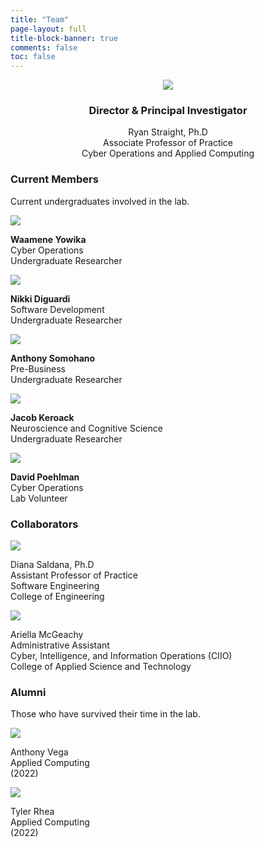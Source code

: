 ```yaml
---
title: "Team"
page-layout: full
title-block-banner: true
comments: false
toc: false
---
```


<!--# Use to crop: https://www.adobe.com/express/feature/image/crop -->

<center>

![](images/director.jpg)

### Director & Principal Investigator

Ryan Straight, Ph.D\
Associate Professor of Practice\
Cyber Operations and Applied Computing\

</center>

### Current Members

<!--# Grad students -->

<!--# Undergrads -->

Current undergraduates involved in the lab.

::: grid
::: g-col-3
![](images/waamene.png)

**Waamene Yowika**\
Cyber Operations\
Undergraduate Researcher\
:::

::: g-col-3
![](images/nikki.png)

**Nikki Diguardi**\
Software Development\
Undergraduate Researcher\
:::

::: g-col-3
![](images/anthony-s.png)

**Anthony Somohano**\
Pre-Business\
Undergraduate Researcher\
:::

::: g-col-3
![](images/jacob.png)

**Jacob Keroack**\
Neuroscience and Cognitive Science\
Undergraduate Researcher\
:::

::: g-col-3
![](images/david.png)

**David Poehlman**\
Cyber Operations\
Lab Volunteer\
:::

<!-- ::: g-col-3 -->

<!-- ![](images/wildcat.png) -->

<!-- **Aaron Beck**\ -->

<!-- Cyber Operations\ -->

<!-- ::: -->
:::

<!--# Collaborators -->

### Collaborators

::: grid
::: g-col-3
![](images/saldana.png)

Diana Saldana, Ph.D\
Assistant Professor of Practice\
Software Engineering\
College of Engineering\
:::

```{=html}
<!--# Brian, when he gets here

::: g-col-3
![]()

Brian Yecies, Ph.D\
Associate Professor\
University of Wollongong\
:::

-->
```
::: g-col-3
![](images/ariella.png)

Ariella McGeachy\
Administrative Assistant\
Cyber, Intelligence, and Information Operations (CIIO)\
College of Applied Science and Technology\
:::
:::

<!--# Student section -->

### Alumni

Those who have survived their time in the lab.

::: grid
::: g-col-3
![](images/anthony.png)

Anthony Vega\
Applied Computing\
(2022)\
:::

::: g-col-3
![](images/tyler.jpg)

Tyler Rhea\
Applied Computing\
(2022)\
:::

```{=html}
<!--# Template
::: g-col-3
![]()

Student's name\
Program\
Title\
:::
-->
```
:::
